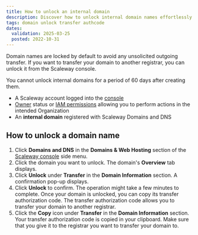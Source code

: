 ```yaml
---
title: How to unlock an internal domain
description: Discover how to unlock internal domain names effortlessly. Follow our detailed steps to manage domain security and facilitate transfers.
tags: domain unlock transfer authcode
dates:
  validation: 2025-03-25
  posted: 2022-10-31
---
```




Domain names are locked by default to avoid any unsolicited outgoing transfer. If you want to transfer your domain to another registrar, you can unlock it from the Scaleway console.

<Message type="important">
  You cannot unlock internal domains for a period of 60 days after creating them.
</Message>

<Requirements />

- A Scaleway account logged into the [console](https://account.scaleway.com/?service=elements)
- [Owner](/iam/concepts/#owner) status or [IAM permissions](/iam/concepts/#permission) allowing you to perform actions in the intended Organization
- An **internal domain** registered with Scaleway Domains and DNS

## How to unlock a domain name

1. Click **Domains and DNS** in the **Domains & Web Hosting** section of the [Scaleway console](https://account.scaleway.com/?service=elements) side menu.
2. Click the domain you want to unlock. The domain's **Overview** tab displays.
3. Click **Unlock** under **Transfer** in the **Domain Information** section. A confirmation pop-up displays.
    <Lightbox image={image} alt="Domain's information section with the following information: status, type, transfer, DNSSEC, autorenew, and expiration date." />
4. Click **Unlock** to confirm. The operation might take a few minutes to complete. Once your domain is unlocked, you can copy its transfer authorization code.
    <Message type="note">
      The transfer authorization code allows you to transfer your domain to another registrar.
    </Message>
5. Click the **Copy** icon under **Transfer** in the **Domain Information** section. Your transfer authorization code is copied in your clipboard. Make sure that you give it to the registrar you want to transfer your domain to.